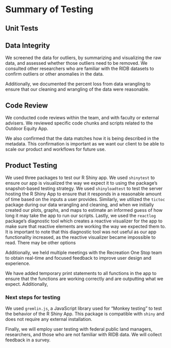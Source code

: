 # Summary of Testing


## Unit Tests



## Data Integrity

We screened the data for outliers, by summarizing and visualizing the raw data, and assessed whether those outliers need to be removed. We consulted other researchers who are familiar with the RIDB datasets to confirm outliers or other anomalies in the data. 

Additionally, we documented the percent loss from data wrangling to ensure that our cleaning and wrangling of the data were reasonable. 

## Code Review

We conducted code reviews within the team, and with faculty or external advisers. We reviewed specific code chunks and scripts related to the Outdoor Equity App. 

We also confirmed that the data matches how it is being described in the metadata. This confirmation is important as we want our client to be able to scale our product and workflows for future use.

## Product Testing

We used three packages to test our R Shiny app. We used `shinytest` to ensure our app is visualized the way we expect it to using the package’s snapshot-based testing strategy. We used `shinyloadtest` to test the server hosting the R Shiny App to ensure that it responds in a reasonable amount of time based on the inputs a user provides. Similarly, we utilized the `tictoc` package during our data wrangling and cleaning, and when we initially created our plots, graphs, and maps to estimate an informed guess of how long it may take the app to run our scripts. Lastly, we used the `reactlog` package's diagnostic tool which creates a reactive visualizer for the app to make sure that reactive elements are working the way we expected them to. It is important to note that this diagnostic tool was not useful as our app functionality increased, as the reactive visualizer became impossible to read. There may be other options

Additionally, we held multiple meetings with the Recreation One Stop team to obtain real-time and focused feedback to improve user design and experience. 

We have added temporary print statements to all functions in the app to ensure that the functions are working correctly and are outputting what we expect. Additionally,  

### Next steps for testing

We used `gremlin.js`, a JavaScript library used for “Monkey testing” to test the behavior of the R Shiny App. This package is compatible with `shiny` and does not require any external installation.

Finally, we will employ user testing with federal public land managers, researchers, and those who are not familiar with RIDB data. We will collect feedback in a survey. 




